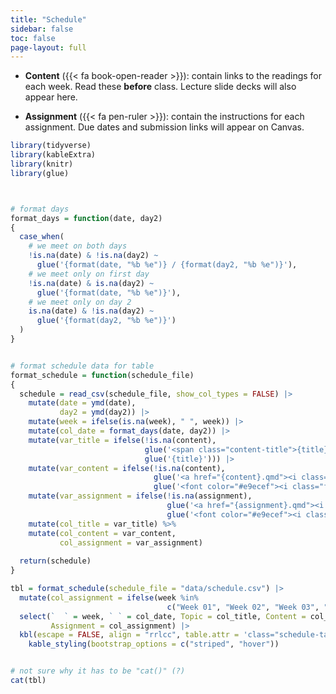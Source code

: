 ```yaml
---
title: "Schedule"
sidebar: false
toc: false
page-layout: full
---
```




- **Content** ({{< fa book-open-reader >}}): contain links to the readings for each week. Read these **before** class. Lecture slide decks will also appear here. 

- **Assignment** ({{< fa pen-ruler >}}): contain the instructions for each assignment. Due dates and submission links will appear on Canvas.



```r
library(tidyverse)
library(kableExtra)
library(knitr)
library(glue)



# format days
format_days = function(date, day2) 
{
  case_when(
    # we meet on both days
    !is.na(date) & !is.na(day2) ~
      glue('{format(date, "%b %e")} / {format(day2, "%b %e")}'),
    # we meet only on first day
    !is.na(date) & is.na(day2) ~
      glue('{format(date, "%b %e")}'),
    # we meet only on day 2
    is.na(date) & !is.na(day2) ~
      glue('{format(day2, "%b %e")}')
  )
}


# format schedule data for table
format_schedule = function(schedule_file)
{
  schedule = read_csv(schedule_file, show_col_types = FALSE) |> 
    mutate(date = ymd(date),
           day2 = ymd(day2)) |> 
    mutate(week = ifelse(is.na(week), " ", week)) |> 
    mutate(col_date = format_days(date, day2)) |> 
    mutate(var_title = ifelse(!is.na(content),
                              glue('<span class="content-title">{title}</span>'),
                              glue('{title}'))) |> 
    mutate(var_content = ifelse(!is.na(content),
                                glue('<a href="{content}.qmd"><i class="fa-solid fa-book-open-reader fa-lg"></i></a>'),
                                glue('<font color="#e9ecef"><i class="fa-solid fa-book-open-reader fa-lg"></i></font>'))) |> 
    mutate(var_assignment = ifelse(!is.na(assignment),
                                   glue('<a href="{assignment}.qmd"><i class="fa-solid fa-pen-ruler fa-lg"></i></a>'),
                                   glue('<font color="#e9ecef"><i class="fa-solid fa-pen-ruler fa-lg"></i></font>'))) |> 
    mutate(col_title = var_title) %>%
    mutate(col_content = var_content,
           col_assignment = var_assignment)
  
  return(schedule)
}
```




```r



tbl = format_schedule(schedule_file = "data/schedule.csv") |> 
  mutate(col_assignment = ifelse(week %in% 
                                   c("Week 01", "Week 02", "Week 03", "Week 05", "Week 06", "Week 07", "Week 08"), col_assignment, '<font color="#e9ecef"><i class="fa-solid fa-pen-ruler fa-lg"></i></font>')) |> 
  select(`  ` = week, ` ` = col_date, Topic = col_title, Content = col_content, 
         Assignment = col_assignment) |> 
  kbl(escape = FALSE, align = "rrlcc", table.attr = 'class="schedule-table"')%>% 
    kable_styling(bootstrap_options = c("striped", "hover")) 


# not sure why it has to be "cat()" (?)
cat(tbl)
```

